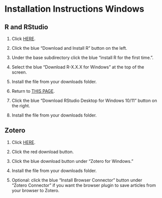 # Installation Instructions Windows

## R and RStudio

1.  Click [HERE](https://posit.co/download/rstudio-desktop/).

2.  Click the blue "Download and Install R" button on the left.

3.  Under the base subdirectory click the blue "install R for the first time.".

4.  Select the blue "Download R-X.X.X for Windows" at the top of the screen.

5.  Install the file from your downloads folder.

6.  Return to [THIS PAGE](https://posit.co/download/rstudio-desktop/).

7.  Click the blue "Download RStudio Desktop for Windows 10/11" button on the right.

8.  Install the file from your downloads folder.

## Zotero

1.  Click [HERE](https://www.zotero.org/).

2.  Click the red download button.

3.  Click the blue download button under "Zotero for Windows."

4.  Install the file from your downloads folder.

5.  Optional: click the blue "Install Browser Connector" button under "Zotero Connector" if you want the browser plugin to save articles from your browser to Zotero.
